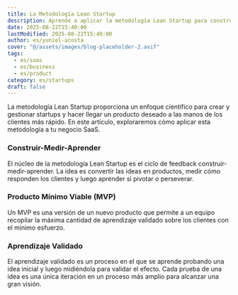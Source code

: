 ```yaml
---
title: La Metodología Lean Startup
description: Aprende a aplicar la metodología Lean Startup para construir y hacer crecer tu negocio SaaS.
date: 2025-08-22T15:40:00
lastModified: 2025-08-22T15:40:00
author: es/yuniel-acosta
cover: "@/assets/images/blog-placeholder-2.avif"
tags:
  - es/saas
  - es/business
  - es/product
category: es/startups
draft: false
---
```


La metodología Lean Startup proporciona un enfoque científico para crear y gestionar startups y hacer llegar un producto deseado a las manos de los clientes más rápido. En este artículo, exploraremos cómo aplicar esta metodología a tu negocio SaaS.

### Construir-Medir-Aprender

El núcleo de la metodología Lean Startup es el ciclo de feedback construir-medir-aprender. La idea es convertir las ideas en productos, medir cómo responden los clientes y luego aprender si pivotar o perseverar.

### Producto Mínimo Viable (MVP)

Un MVP es una versión de un nuevo producto que permite a un equipo recopilar la máxima cantidad de aprendizaje validado sobre los clientes con el mínimo esfuerzo.

### Aprendizaje Validado

El aprendizaje validado es un proceso en el que se aprende probando una idea inicial y luego midiéndola para validar el efecto. Cada prueba de una idea es una única iteración en un proceso más amplio para alcanzar una gran visión.